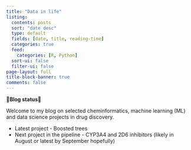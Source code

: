 ```yaml
---
title: "Data in life"
listing:
  contents: posts
  sort: "date desc"
  type: default
  fields: [date, title, reading-time]
  categories: true
  feed: 
    categories: [R, Python]
  sort-ui: false
  filter-ui: false
page-layout: full
title-block-banner: true
comments: false
---
```


**🌟Blog status🌟**

Welcome to my blog on selected cheminformatics, machine learning (ML) and data science projects in drug discovery.

* Latest project - Boosted trees 
* Next project in the pipeline - CYP3A4 and 2D6 inhibitors (likely in August or latest by September hopefully)

<br>

<a rel="me" href="https://fosstodon.org/@jhylin"></a>
